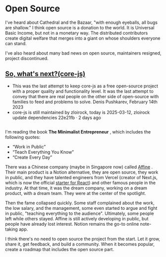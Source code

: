 # Open Source

I've heard about Cathedral and the Bazaar, "with enough eyeballs, all bugs are shallow." I think open source is a donation to the world. It is Universal Basic Income, but not in a monetary way. The distributed contributors create digital welfare that merges into a giant on whose shoulders everyone can stand.

I've also heard about many bad news on open source, maintainers resigned, project discontinued. 

## [So, what's next?(core-js)](https://github.com/zloirock/core-js/blob/master/docs/2023-02-14-so-whats-next.md?ref=thestack.technology#so-whats-next)

- This was the last attempt to keep core-js as a free open-source project with a proper quality and functionality level. It was the last attempt to convey that there are real people on the other side of open-source with families to feed and problems to solve. Denis Pushkarev, February 14th 2023
- core-js is still maintained by zloirock, today is 2025-03-12, zloirock update dependencies 22e21fb · 2 days ago

##

I'm reading the book __The Minimalist Entrepreneur__ , which includes the following quotes:

- “Work in Public”
- “Teach Everything You Know”
- “Create Every Day”

There was a Chinese company (maybe in Singapore now) called [Affine](https://affine.pro/) . Their main product is a Notion alternative, they are open source, they work in public, and they have talented engineers from Vercel (creator of Next.js, which is now the official [starter for React](https://react.dev/learn/creating-a-react-app#nextjs-app-router)) and other famous people in the industry. At that time, it was the dream company, working on a dream product, with a dream team. They were at the center of the spotlight.

Then the fame collapsed quickly. Some staff complained about the work, the low salary, and the management, some even started to argue and fight in public, "teaching everything to the audience". Ultimately, some people left while others stayed. Affine is still actively developing in public, but people have already lost interest. Notion remains the go-to online note-taking app.

I think there's no need to open source the project from the start. Let it grow, share it, get feedback, and build a community. When it becomes popular, create a roadmap that includes the open source part.
